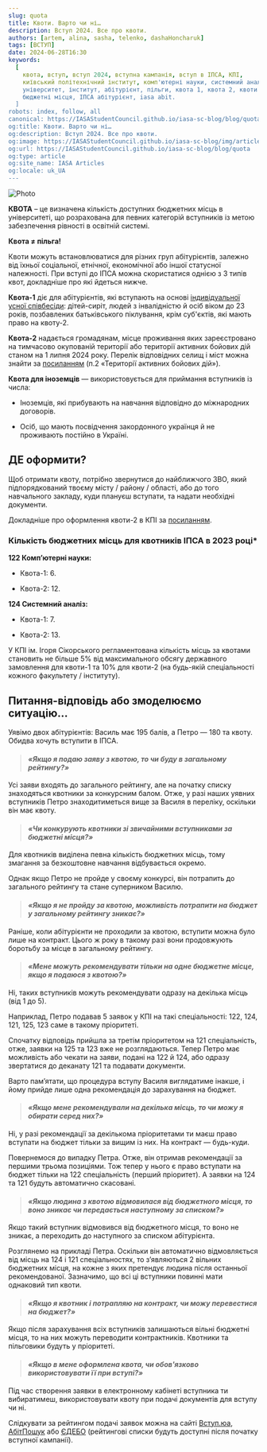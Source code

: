 ```yaml
---
slug: quota
title: Квоти. Варто чи ні…
description: Вступ 2024. Все про квоти.
authors: [artem, alina, sasha, telenko, dashaHoncharuk]
tags: [ВСТУП]
date: 2024-06-28T16:30
keywords:
  [
    квота, вступ, вступ 2024, вступна кампанія, вступ в ІПСА, КПІ, 
    київський політехнічний інститут, комп'ютерні науки, системний аналіз, 
    університет, інститут, абітурієнт, пільги, квота 1, квота 2, квоти для вступу, 
    бюджетні місця, ІПСА абітурієнт, iasa abit.
  ]
robots: index, follow, all
canonical: https://IASAStudentCouncil.github.io/iasa-sc-blog/blog/quota
og:title: Квоти. Варто чи ні…
og:description: Вступ 2024. Все про квоти.
og:image: https://IASAStudentCouncil.github.io/iasa-sc-blog/img/article_logos/quota_logo.png
og:url: https://IASAStudentCouncil.github.io/iasa-sc-blog/blog/quota
og:type: article
og:site_name: IASA Articles
og:locale: uk_UA
---
```


![Photo](./квотии.png)

**КВОТА** – це визначена кількість доступних бюджетних місць в університеті, що розрахована для певних категорій вступників із метою забезпечення рівності в освітній системі.

<!--truncate-->

**Квота ≠ пільга!**

Квоти можуть встановлюватися для різних груп абітурієнтів, залежно від їхньої соціальної, етнічної, економічної або іншої статусної належності. При вступі до ІПСА можна скористатися однією з 3 типів квот, докладніше про які йдеться нижче.

**Квота-1** діє для абітурієнтів, які вступають на основі [індивідуальної усної співбесіди](https://osvita.ua/consultations/bachelor/64887/): дітей-сиріт, людей з інвалідністю й осіб віком до 23 років, позбавлених батьківського піклування, крім суб'єктів, які мають право на квоту-2.

**Квота-2** надається громадянам, місце проживання яких зареєстровано на тимчасово окупованій території або території активних бойових дій станом на 1 липня 2024 року. Перелік відповідних селищ і міст можна знайти за [посиланням](https://zakon.rada.gov.ua/laws/show/z1668-22#n15) (п.2 «Території активних бойових дій»).

**Квота для іноземців** — використовується для приймання вступників із числа:

- Іноземців, які прибувають на навчання відповідно до міжнародних договорів.

- Осіб, що мають посвідчення закордонного українця й не проживають постійно в Україні.

## ДЕ оформити?

Щоб отримати квоту, потрібно звернутися до найближчого ЗВО, який підпорядкований твоєму місту / району / області, або до того навчального закладу, куди плануєш вступати, та надати необхідні документи.

Докладніше про оформлення квоти-2 в КПІ за [посиланням](https://pk.kpi.ua/ont/).

### Кількість бюджетних місць для квотників ІПСА в 2023 році\*

**122 Комп’ютерні науки:**

- Квота-1: 6.

- Квота-2: 12.

**124 Системний аналіз:**

- Квота-1: 7.

- Квота-2: 13.

У КПІ ім. Ігоря Сікорського регламентована кількість місць за квотами становить не більше 5% від максимального обсягу державного замовлення для квоти-1 та 10% для квоти-2 (на будь-якій спеціальності кожного факультету / інституту).

## Питання-відповідь або змоделюємо ситуацію…​

Уявімо двох абітурієнтів: Василь має 195 балів, а Петро — 180 та квоту. Обидва хочуть вступити в ІПСА.

>#### _«Якщо я подаю заяву з квотою, то чи буду в загальному рейтингу?»_

Усі заяви входять до загального рейтингу, але на початку списку знаходяться квотники за конкурсним балом. Отже, у разі наших уявних вступників Петро знаходитиметься вище за Василя в переліку, оскільки він має квоту.

>#### _«Чи конкурують квотники зі звичайними вступниками за бюджетні місця?»_

Для квотників виділена певна кількість бюджетних місць, тому змагання за безкоштовне навчання відбувається окремо.

Однак якщо Петро не пройде у своєму конкурсі, він потрапить до загального рейтингу та стане суперником Василю.

>#### _«Якщо я не пройду за квотою, можливість потрапити на бюджет у загальному рейтингу зникає?»_

Раніше, коли абітурієнти не проходили за квотою, вступити можна було лише на контракт. Цього ж року в такому разі вони продовжують боротьбу за місце в загальному рейтингу.

>#### _«Мене можуть рекомендувати тільки на одне бюджетне місце, якщо я подаюся з квотою?»_

Ні, таких вступників можуть рекомендувати одразу на декілька місць (від 1 до 5).

Наприклад, Петро подавав 5 заявок у КПІ на такі спеціальності: 122, 124, 121, 125, 123 саме в такому пріоритеті.

Спочатку відповідь прийшла за третім пріоритетом на 121 спеціальність, отже, заявки на 125 та 123 вже не розглядаються. Тепер Петро має можливість або чекати на заяви, подані на 122 й 124, або одразу звертатися до деканату 121 та подавати документи.

Варто пам’ятати, що процедура вступу Василя виглядатиме інакше, і йому прийде лише одна рекомендація до зарахування на бюджет.

>#### _«Якщо мене рекомендували на декілька місць, то чи можу я обирати серед них?»_

Ні, у разі рекомендації за декількома пріоритетами ти маєш право вступати на бюджет тільки за вищим із них. На контракт — будь-куди.

Повернемося до випадку Петра. Отже, він отримав рекомендації за першими трьома позиціями. Тож тепер у нього є право вступати на бюджет тільки на 122 спеціальність (перший пріоритет). А заявки на 124 та 121 будуть автоматично скасовані.

>#### _«Якщо людина з квотою відмовилася від бюджетного місця, то воно зникає чи передається наступному за списком?»_

Якщо такий вступник відмовився від бюджетного місця, то воно не зникає, а переходить до наступного за списком абітурієнта.

Розглянемо на прикладі Петра. Оскільки він автоматично відмовляється від місць на 124 і 121 спеціальностях, то з’являються 2 вільних бюджетних місця, на кожне з яких претендує людина після останньої рекомендованої. Зазначимо, що всі ці вступники повинні мати однаковий тип квоти.

>#### _«Якщо я квотник і потрапляю на контракт, чи можу перевестися на бюджет?»_

Якщо після зарахування всіх вступників залишаються вільні бюджетні місця, то на них можуть переводити контрактників. Квотники та пільговики будуть у пріоритеті.

>#### _«Якщо в мене оформлена квота, чи обов'язково використовувати її при вступі?»_

Під час створення заявки в електронному кабінеті вступника ти вибиратимеш, використовувати квоту при подачі документів для вступу чи ні.

Слідкувати за рейтингом подачі заявок можна на сайті [Вступ.юа](https://vstup.osvita.ua/r27/174/), [АбітПошук](https://abit-poisk.org.ua/rate2023/univer/174) або [ЄДЕБО](https://vstup.edbo.gov.ua/) (рейтингові списки будуть доступні після початку вступної кампанії).
